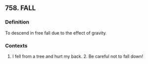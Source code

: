 ## 758. FALL
### Definition
To descend in free fall due to the effect of gravity.

### Contexts
1. I fell from a tree and hurt my back. 2. Be careful not to fall down!

